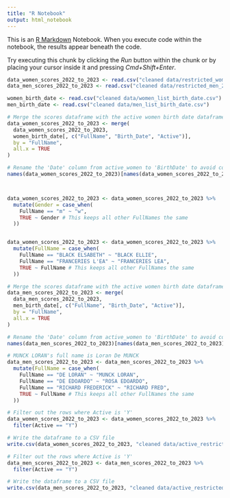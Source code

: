 ```yaml
---
title: "R Notebook"
output: html_notebook
---
```


This is an [R Markdown](http://rmarkdown.rstudio.com) Notebook. When you execute code within the notebook, the results appear beneath the code. 

Try executing this chunk by clicking the *Run* button within the chunk or by placing your cursor inside it and pressing *Cmd+Shift+Enter*. 

```r
data_women_scores_2022_to_2023 <- read.csv("cleaned data/restricted_women_2023.csv")
data_men_scores_2022_to_2023 <- read.csv("cleaned data/restricted_men_2023.csv")

women_birth_date <- read.csv("cleaned data/women_list_birth_date.csv")
men_birth_date <- read.csv("cleaned data/men_list_birth_date.csv")

```


```r

# Merge the scores dataframe with the active women birth date dataframe by 'FullName'
data_women_scores_2022_to_2023 <- merge(
  data_women_scores_2022_to_2023, 
  women_birth_date[, c("FullName", "Birth_Date", "Active")], 
  by = "FullName", 
  all.x = TRUE
)

# Rename the 'Date' column from active_women to 'BirthDate' to avoid confusion with 'Date' from scores
names(data_women_scores_2022_to_2023)[names(data_women_scores_2022_to_2023) == "Date.y"] <- "BirthDate"



data_women_scores_2022_to_2023 <- data_women_scores_2022_to_2023 %>%
  mutate(Gender = case_when(
    FullName == "m" ~ "w",
    TRUE ~ Gender # This keeps all other FullNames the same
  ))


data_women_scores_2022_to_2023 <- data_women_scores_2022_to_2023 %>%
  mutate(FullName = case_when(
    FullName == "BLACK ELSABETH" ~ "BLACK ELLIE",
    FullName == "FRANCERIES L'EA" ~ "FRANCERIES LEA",
    TRUE ~ FullName # This keeps all other FullNames the same
  ))

```


```r

# Merge the scores dataframe with the active women birth date dataframe by 'FullName'
data_men_scores_2022_to_2023 <- merge(
  data_men_scores_2022_to_2023, 
  men_birth_date[, c("FullName", "Birth_Date", "Active")], 
  by = "FullName", 
  all.x = TRUE
)

# Rename the 'Date' column from active_women to 'BirthDate' to avoid confusion with 'Date' from scores
names(data_men_scores_2022_to_2023)[names(data_men_scores_2022_to_2023) == "Date.y"] <- "BirthDate"

# MUNCK LORAN's full name is Loran De MUNCK
data_men_scores_2022_to_2023 <- data_men_scores_2022_to_2023 %>%
  mutate(FullName = case_when(
    FullName == "DE LORAN" ~ "MUNCK LORAN",
    FullName == "DE EDOARDO" ~ "ROSA EDOARDO",
    FullName == "RICHARD FREDERICK" ~ "RICHARD FRED",
    TRUE ~ FullName # This keeps all other FullNames the same
  ))

```

```r
# Filter out the rows where Active is 'Y'
data_women_scores_2022_to_2023 <- data_women_scores_2022_to_2023 %>%
  filter(Active == "Y")

# Write the dataframe to a CSV file
write.csv(data_women_scores_2022_to_2023, "cleaned data/active_restricted_women_2023.csv", row.names = FALSE)

# Filter out the rows where Active is 'Y'
data_men_scores_2022_to_2023 <- data_men_scores_2022_to_2023 %>%
  filter(Active == "Y")

# Write the dataframe to a CSV file
write.csv(data_men_scores_2022_to_2023, "cleaned data/active_restricted_men_2023.csv", row.names = FALSE)

```
